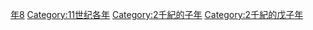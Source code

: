 {{Catnav|頁面分類|历史|歷史時代|年|11世纪各年}}
{{Commons category|1048}}

[[Category:1040年代|年8]]
[[Category:11世纪各年|Category:11世纪各年]]
[[Category:2千紀的子年|Category:2千紀的子年]]
[[Category:2千紀的戊子年|Category:2千紀的戊子年]]